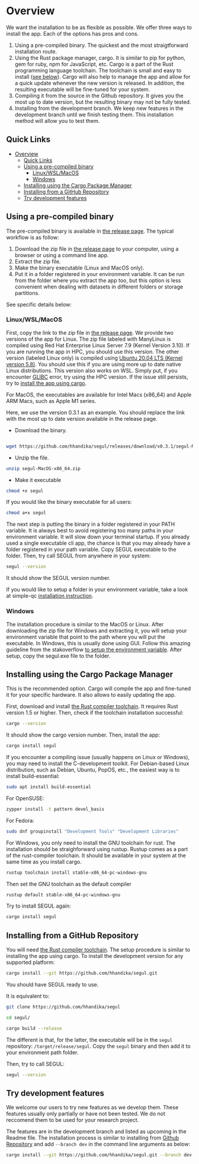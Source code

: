 # Overview

We want the installation to be as flexible as possible. We offer three ways to install the app. Each of the options has pros and cons.

1. Using a pre-compiled binary. The quickest and the most straigtforward installation route.
2. Using the Rust package manager, cargo. It is similar to pip for python, gem for ruby, npm for JavaScript, etc. Cargo is a part of the Rust programming language toolchain. The toolchain is small and easy to install ([see below](#installing-through-cargo)). Cargo will also help to manage the app and allow for a quick update whenever the new version is released. In addition, the resulting executable will be fine-tuned for your system.
3. Compiling it from the source in the Github repository. It gives you the most up to date version, but the resulting binary may not be fully tested.
4. Installing from the development branch. We keep new features in the development branch until we finish testing them. This installation method will allow you to test them.

## Quick Links

- [Overview](#overview)
  - [Quick Links](#quick-links)
  - [Using a pre-compiled binary](#using-a-pre-compiled-binary)
    - [Linux/WSL/MacOS](#linuxwslmacos)
    - [Windows](#windows)
  - [Installing using the Cargo Package Manager](#installing-using-the-cargo-package-manager)
  - [Installing from a GitHub Repository](#installing-from-a-github-repository)
  - [Try development features](#try-development-features)

## Using a pre-compiled binary

The pre-compiled binary is available in [the release page](https://github.com/hhandika/segul/releases/). The typical workflow is as follow:

1. Download the zip file in [the release page](https://github.com/hhandika/segul/releases/) to your computer, using a browser or using a command line app.
2. Extract the zip file.
3. Make the binary executable (Linux and MacOS only).
4. Put it in a folder registered in your environment variable. It can be run from the folder where you extract the app too, but this option is less convenient when dealing with datasets in different folders or storage partitions.

See specific details below:

### Linux/WSL/MacOS

First, copy the link to the zip file in [the release page](https://github.com/hhandika/segul/releases/). We provide two versions of the app for Linux. The zip file labeled with ManyLinux is compiled using Red Hat Enterprise Linux Server 7.9 (Kernel Version 3.10). If you are running the app in HPC, you should use this version. The other version (labeled Linux only) is compiled using [Ubuntu 20.04 LTS (Kernel version 5.8)](https://github.com/actions/virtual-environments/blob/main/images/linux/Ubuntu2004-README.md). You should use this if you are using more up to date native Linux distributions. This version also works on WSL. Simply put, if you encounter [GLIBC](https://www.gnu.org/software/libc/) error, try using the HPC version. If the issue still persists, try to [install the app using cargo](#installing-through-cargo).

For MacOS, the executables are available for Intel Macs (x86_64) and Apple ARM Macs, such as Apple M1 series.

Here, we use the version 0.3.1 as an example. You should replace the link with the most up to date version available in the release page.

- Download the binary.

```Bash

wget https://github.com/hhandika/segul/releases/download/v0.3.1/segul-MacOS-x86_64.zip
```

- Unzip the file.

```Bash
unzip segul-MacOS-x86_64.zip
```

- Make it executable

```Bash
chmod +x segul
```

If you would like the binary executable for all users:

```Bash
chmod a+x segul
```

The next step is putting the binary in a folder registered in your PATH variable. It is always best to avoid registering too many paths in your environment variable. It will slow down your terminal startup. If you already used a single executable cli app, the chance is that you may already have a folder registered in your path variable. Copy SEGUL executable to the folder. Then, try call SEGUL from anywhere in your system:

```Bash
segul --version
```

It should show the SEGUL version number.

If you would like to setup a folder in your environment variable, take a look at simple-qc [installation instruction](https://github.com/hhandika/simple-qc).

### Windows

The installation procedure is similar to the MacOS or Linux. After downloading the zip file for Windows and extracting it, you will setup your environment variable that point to the path where you will put the executable. In Windows, this is usually done using GUI. Follow this amazing guideline from the stakoverflow [to setup the environment variable](https://stackoverflow.com/questions/44272416/how-to-add-a-folder-to-path-environment-variable-in-windows-10-with-screensho). After setup, copy the segul.exe file to the folder.

## Installing using the Cargo Package Manager

This is the recommended option. Cargo will compile the app and fine-tuned it for your specific hardware. It also allows to easily updating the app.

First, download and install [the Rust compiler toolchain](https://www.rust-lang.org/learn/get-started). It requires Rust version 1.5 or higher. Then, check if the toolchain installation successful:

```Bash
cargo --version
```

It should show the cargo version number. Then, install the app:

```Bash
cargo install segul
```

If you encounter a compiling issue (usually happens on Linux or Windows), you may need to install the C-development toolkit. For Debian-based Linux distribution, such as Debian, Ubuntu, PopOS, etc., the easiest way is to install build-essential:

```Bash
sudo apt install build-essential
```

For OpenSUSE:

```Bash
zypper install -t pattern devel_basis
```

For Fedora:

```Bash
sudo dnf groupinstall "Development Tools" "Development Libraries"
```

For Windows, you only need to install the GNU toolchain for rust. The installation should be straighforward using rustup. Rustup comes as a part of the rust-compiler toolchain. It should be available in your system at the same time as you install cargo.

```Bash
rustup toolchain install stable-x86_64-pc-windows-gnu
```

Then set the GNU toolchain as the default compiler

```Bash
rustup default stable-x86_64-pc-windows-gnu
```

Try to install SEGUL again:

```Bash
cargo install segul
```

## Installing from a GitHub Repository

You will need [the Rust compiler toolchain](https://www.rust-lang.org/learn/get-started). The setup procedure is similar to installing the app using cargo. To install the development version for any supported platform:

```Bash
cargo install --git https://github.com/hhandika/segul.git
```

You should have SEGUL ready to use.

It is equivalent to:

```Bash
git clone https://github.com/hhandika/segul

cd segul/

cargo build --release
```

The different is that, for the latter, the executable will be in the `segul` repository: `/target/release/segul`. Copy the `segul` binary and then add it to your environment path folder.

Then, try to call SEGUL:

```Bash
segul --version
```

## Try development features

We welcome our users to try new features as we develop them. These features usually only partially or have not been tested. We do not reccomend them to be used for your research project.

The features are in the development branch and listed as upcoming in the Readme file. The installation process is similar to installing from [Github Repository](#installing-from-a-github-repository) and add `--branch dev` in the command line arguments as below:

```Bash
cargo install --git https://github.com/hhandika/segul.git --branch dev
```

